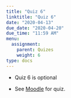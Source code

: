 ```yaml
---
title: "Quiz 6"
linktitle: "Quiz 6"
date: "2020-04-13"
due_date: "2020-04-20"
due_time: "11:59 AM"
menu:
  assignment:
    parent: Quizes
    weight: 6
type: docs
---
```


- Quiz 6 is optional

- <i class="fas fa-question-circle"></i> See [Moodle](https://moodle.smith.edu/course/view.php?id=37984) for quiz. 
